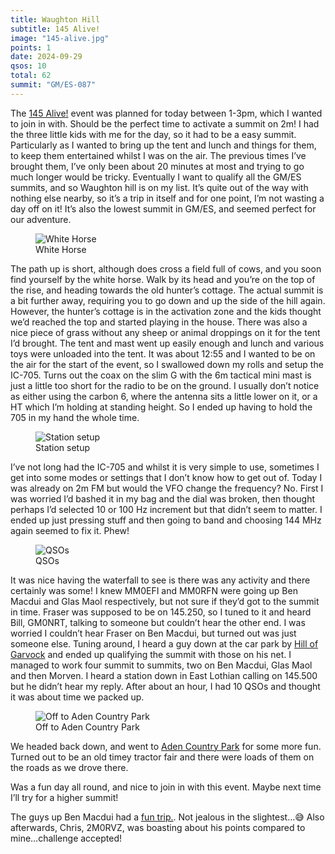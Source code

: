 ```yaml
---
title: Waughton Hill
subtitle: 145 Alive!
image: "145-alive.jpg"
points: 1
date: 2024-09-29
qsos: 10
total: 62
summit: "GM/ES-087"
---
```


The [145 Alive!](https://www.facebook.com/groups/906901577214402/?locale=en_GB) event was planned for today between 1-3pm, which I wanted to join in with. Should be the perfect time to activate a summit on 2m! I had the three little kids with me for the day, so it had to be a easy summit. Particularly as I wanted to bring up the tent and lunch and things for them, to keep them entertained whilst I was on the air. The previous times I've brought them, I've only been about 20 minutes at most and trying to go much longer would be tricky. Eventually I want to qualify all the GM/ES summits, and so Waughton hill is on my list. It's quite out of the way with nothing else nearby, so it's a trip in itself and for one point, I'm not wasting a day off on it! It's also the lowest summit in GM/ES, and seemed perfect for our adventure.

![White Horse](Waughton1.jpg)

The path up is short, although does cross a field full of cows, and you soon find yourself by the white horse. Walk by its head and you're on the top of the rise, and heading towards the old hunter's cottage. The actual summit is a bit further away, requiring you to go down and up the side of the hill again. However, the hunter's cottage is in the activation zone and the kids thought we'd reached the top and started playing in the house. There was also a nice piece of grass without any sheep or animal droppings on it for the tent I'd brought. The tent and mast went up easily enough and lunch and various toys were unloaded into the tent. It was about 12:55 and I wanted to be on the air for the start of the event, so I swallowed down my rolls and setup the IC-705. Turns out the coax on the slim G with the 6m tactical mini mast is just a little too short for the radio to be on the ground. I usually don't notice as either using the carbon 6, where the antenna sits a little lower on it, or a HT which I'm holding at standing height. So I ended up having to hold the 705 in my hand the whole time.

![Station setup](Waughton2.jpg)

I've not long had the IC-705 and whilst it is very simple to use, sometimes I get into some modes or settings that I don't know how to get out of. Today I was already on 2m FM but would the VFO change the frequency? No. First I was worried I'd bashed it in my bag and the dial was broken, then thought perhaps I'd selected 10 or 100 Hz increment but that didn't seem to matter. I ended up just pressing stuff and then going to band and choosing 144 MHz again seemed to fix it. Phew!

![QSOs](qsos.png)

It was nice having the waterfall to see is there was any activity and there certainly was some! I knew MM0EFI and MM0RFN were going up Ben Macdui and Glas Maol respectively, but not sure if they'd got to the summit in time. Fraser was supposed to be on 145.250, so I tuned to it and heard Bill, GM0NRT, talking to someone but couldn't hear the other end. I was worried I couldn't hear Fraser on Ben Macdui, but turned out was just someone else. Tuning around, I heard a guy down at the car park by [Hill of Garvock](https://gm5alx.uk/sota/2024/gm-es-085/) and ended up qualifying the summit with those on his net. I managed to work four summit to summits, two on Ben Macdui, Glas Maol and then Morven. I heard a station down in East Lothian calling on 145.500 but he didn't hear my reply. After about an hour, I had 10 QSOs and thought it was about time we packed up.

![Off to Aden Country Park](Waughton3.jpg)

We headed back down, and went to [Aden Country Park](https://adencountrypark.org.uk/) for some more fun. Turned out to be an old timey tractor fair and there were loads of them on the roads as we drove there.

Was a fun day all round, and nice to join in with this event. Maybe next time I'll try for a higher summit!

The guys up Ben Macdui had a [fun trip.](https://reflector.sota.org.uk/t/carn-amhaim-gm-es-013-ben-macdui-gm-es-001-slightly-broken/36399). Not jealous in the slightest...😅 Also afterwards, Chris, 2M0RVZ, was boasting about his points compared to mine...challenge accepted!

